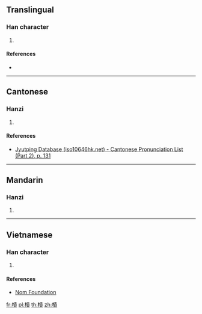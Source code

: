 {{character info/new}}
==Translingual==

===Han character===
{{Han char|rn=75|rad=木|as=11|sn=15|four=45986|canj=DQMC|ids=⿰木責}}

# {{defn|Han|sort=木11}}

====References====
* {{Han ref|kx=0549.210|dkj=15420|dj=0937.160|hdz=21272.030|uh=6A0D|ud=27149|bh=E5E3|bd=58851}}

----

==Cantonese==

===Hanzi===
{{yue-hanzi|jyut=[[zik1]]|y=jik1}}

# {{defn|lang=yue|sort=木11}}

====References====
*[http://www.iso10646hk.net/jp/document/download.jsp Jyutping Database (iso10646hk.net) - Cantonese Pronunciation List (Part 2), p. 131]

----

==Mandarin==

===Hanzi===
{{cmn-hanzi|pin=[[zé]] ([[ze2]])|wg=tse<sup>2</sup>}}

# {{defn|lang=cmn|sort=木11}}

----

==Vietnamese==

===Han character===
{{vi-readings|rs=木11| hanviet = tích}}

# {{defn|lang=vi|sort=木11}}

====References====
*[http://nomfoundation.org/common/nom_details.php?codepoint=6a0d Nom Foundation]

[[fr:樍]]
[[pl:樍]]
[[th:樍]]
[[zh:樍]]